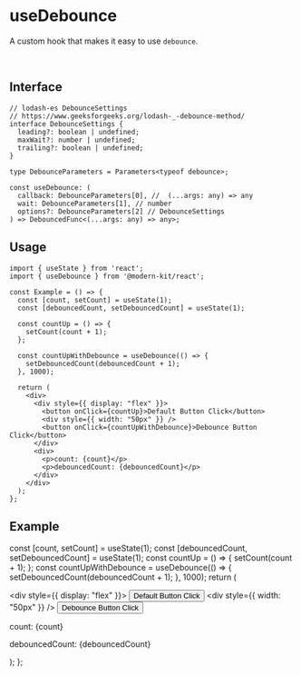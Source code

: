 
# useDebounce

A custom hook that makes it easy to use `debounce`.

<br />

## Interface
```tsx
// lodash-es DebounceSettings
// https://www.geeksforgeeks.org/lodash-_-debounce-method/
interface DebounceSettings {
  leading?: boolean | undefined;
  maxWait?: number | undefined;
  trailing?: boolean | undefined;
}

type DebounceParameters = Parameters<typeof debounce>;

const useDebounce: (
  callback: DebounceParameters[0], //  (...args: any) => any
  wait: DebounceParameters[1], // number
  options?: DebounceParameters[2] // DebounceSettings
) => DebouncedFunc<(...args: any) => any>;
```

## Usage

```tsx
import { useState } from 'react';
import { useDebounce } from '@modern-kit/react';

const Example = () => {
  const [count, setCount] = useState(1);
  const [debouncedCount, setDebouncedCount] = useState(1);

  const countUp = () => {
    setCount(count + 1);
  };

  const countUpWithDebounce = useDebounce(() => {
    setDebouncedCount(debouncedCount + 1);
  }, 1000);

  return (
    <div>
      <div style={{ display: "flex" }}>
        <button onClick={countUp}>Default Button Click</button>
        <div style={{ width: "50px" }} />
        <button onClick={countUpWithDebounce}>Debounce Button Click</button>
      </div>
      <div>
        <p>count: {count}</p>
        <p>debouncedCount: {debouncedCount}</p>
      </div>
    </div>
  );
};
```

## Example

  const [count, setCount] = useState(1);
  const [debouncedCount, setDebouncedCount] = useState(1);
  const countUp = () => {
    setCount(count + 1);
  };
  const countUpWithDebounce = useDebounce(() => {
    setDebouncedCount(debouncedCount + 1);
  }, 1000);
  return (
    <div>
      <div style={{ display: "flex" }}>
        <button onClick={countUp}>Default Button Click</button>
        <div style={{ width: "50px" }} />
        <button onClick={countUpWithDebounce}>Debounce Button Click</button>
      </div>
      <div>
        <p>count: {count}</p>
        <p>debouncedCount: {debouncedCount}</p>
      </div>
    </div>
  );
};

<Example />